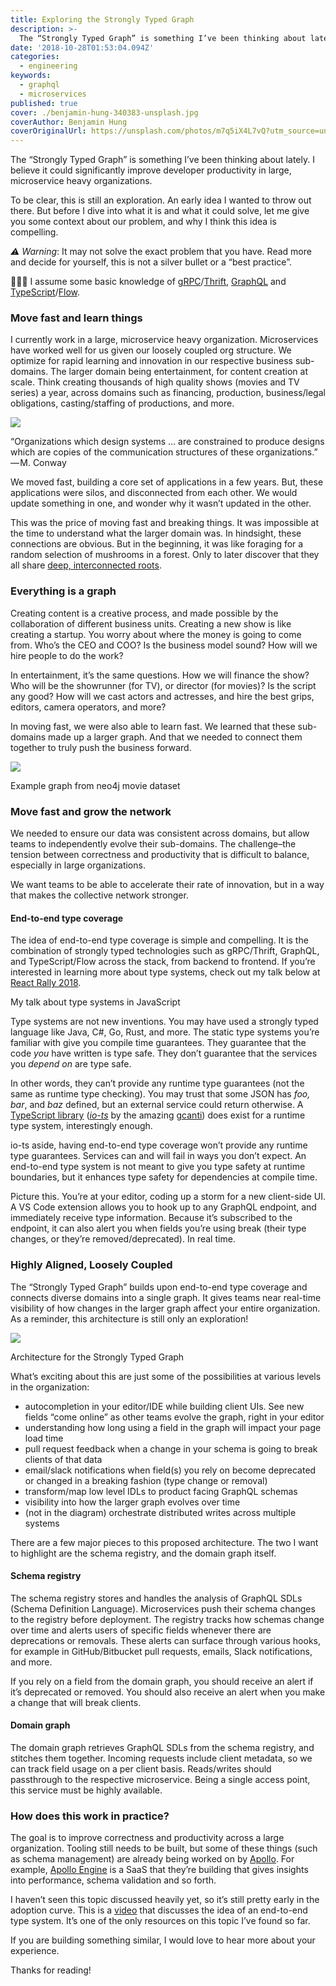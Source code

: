 ```yaml
---
title: Exploring the Strongly Typed Graph
description: >-
  The “Strongly Typed Graph” is something I’ve been thinking about lately. 
date: '2018-10-28T01:53:04.094Z'
categories:
  - engineering
keywords:
  - graphql
  - microservices
published: true
cover: ./benjamin-hung-340383-unsplash.jpg
coverAuthor: Benjamin Hung
coverOriginalUrl: https://unsplash.com/photos/m7q5iX4L7vQ?utm_source=unsplash&utm_medium=referral&utm_content=creditCopyText
---
```


The “Strongly Typed Graph” is something I’ve been thinking about lately. I believe it could significantly improve developer productivity in large, microservice heavy organizations.

To be clear, this is still an exploration. An early idea I wanted to throw out there. But before I dive into what it is and what it could solve, let me give you some context about our problem, and why I think this idea is compelling.

_⚠️ Warning_: It may not solve the exact problem that you have. Read more and decide for yourself, this is not a silver bullet or a “best practice”.

👩🏻‍💻 I assume some basic knowledge of [gRPC](https://grpc.io/)/[Thrift](https://thrift.apache.org/), [GraphQL](https://graphql.org/) and [TypeScript](https://www.typescriptlang.org/)/[Flow](https://flow.org/).

### Move fast and learn things

I currently work in a large, microservice heavy organization. Microservices have worked well for us given our loosely coupled org structure. We optimize for rapid learning and innovation in our respective business sub-domains. The larger domain being entertainment, for content creation at scale. Think creating thousands of high quality shows (movies and TV series) a year, across domains such as financing, production, business/legal obligations, casting/staffing of productions, and more.

![](https://cdn-images-1.medium.com/max/800/1*II3IKcf1BWtrT6cmbdSfJg.png)

“Organizations which design systems … are constrained to produce designs which are copies of the communication structures of these organizations.” — M. Conway

We moved fast, building a core set of applications in a few years. But, these applications were silos, and disconnected from each other. We would update something in one, and wonder why it wasn’t updated in the other.

This was the price of moving fast and breaking things. It was impossible at the time to understand what the larger domain was. In hindsight, these connections are obvious. But in the beginning, it was like foraging for a random selection of mushrooms in a forest. Only to later discover that they all share [deep, interconnected roots](https://www.scientificamerican.com/article/strange-but-true-largest-organism-is-fungus/).

### Everything is a graph

Creating content is a creative process, and made possible by the collaboration of different business units. Creating a new show is like creating a startup. You worry about where the money is going to come from. Who’s the CEO and COO? Is the business model sound? How will we hire people to do the work?

In entertainment, it’s the same questions. How we will finance the show? Who will be the showrunner (for TV), or director (for movies)? Is the script any good? How will we cast actors and actresses, and hire the best grips, editors, camera operators, and more?

In moving fast, we were also able to learn fast. We learned that these sub-domains made up a larger graph. And that we needed to connect them together to truly push the business forward.

![](https://cdn-images-1.medium.com/max/600/1*lsQ-lcLu2J080Ym1dpy-tw.png)

Example graph from neo4j movie dataset

### Move fast and grow the network

We needed to ensure our data was consistent across domains, but allow teams to independently evolve their sub-domains. The challenge–the tension between correctness and productivity that is difficult to balance, especially in large organizations.

We want teams to be able to accelerate their rate of innovation, but in a way that makes the collective network stronger.

#### End-to-end type coverage

The idea of end-to-end type coverage is simple and compelling. It is the combination of strongly typed technologies such as gRPC/Thrift, GraphQL, and TypeScript/Flow across the stack, from backend to frontend. If you’re interested in learning more about type systems, check out my talk below at [React Rally 2018](https://youtu.be/y3uXazpAdwo).

My talk about type systems in JavaScript

Type systems are not new inventions. You may have used a strongly typed language like Java, C#, Go, Rust, and more. The static type systems you’re familiar with give you compile time guarantees. They guarantee that the code _you_ have written is type safe. They don’t guarantee that the services you _depend on_ are type safe.

In other words, they can’t provide any runtime type guarantees (not the same as runtime type checking). You may trust that some JSON has _foo, bar_, and _baz_ defined, but an external service could return otherwise. A [TypeScript library](https://github.com/gcanti/io-ts) ([_io-ts_](https://github.com/gcanti/io-ts) by the amazing [gcanti](https://medium.com/u/bde030ef1bdb)) does exist for a runtime type system, interestingly enough.

io-ts aside, having end-to-end type coverage won’t provide any runtime type guarantees. Services can and will fail in ways you don’t expect. An end-to-end type system is not meant to give you type safety at runtime boundaries, but it enhances type safety for dependencies at compile time.

Picture this. You’re at your editor, coding up a storm for a new client-side UI. A VS Code extension allows you to hook up to any GraphQL endpoint, and immediately receive type information. Because it’s subscribed to the endpoint, it can also alert you when fields you’re using break (their type changes, or they’re removed/deprecated). In real time.

### Highly Aligned, Loosely Coupled

The “Strongly Typed Graph” builds upon end-to-end type coverage and connects diverse domains into a single graph. It gives teams near real-time visibility of how changes in the larger graph affect your entire organization. As a reminder, this architecture is still only an exploration!

![](https://cdn-images-1.medium.com/max/800/1*Y140aFlCjLSsU0iZQvYpLA.png)

Architecture for the Strongly Typed Graph

What’s exciting about this are just some of the possibilities at various levels in the organization:

*   autocompletion in your editor/IDE while building client UIs. See new fields “come online” as other teams evolve the graph, right in your editor
*   understanding how long using a field in the graph will impact your page load time
*   pull request feedback when a change in your schema is going to break clients of that data
*   email/slack notifications when field(s) you rely on become deprecated or changed in a breaking fashion (type change or removal)
*   transform/map low level IDLs to product facing GraphQL schemas
*   visibility into how the larger graph evolves over time
*   (not in the diagram) orchestrate distributed writes across multiple systems

There are a few major pieces to this proposed architecture. The two I want to highlight are the schema registry, and the domain graph itself.

#### Schema registry

The schema registry stores and handles the analysis of GraphQL SDLs (Schema Definition Language). Microservices push their schema changes to the registry before deployment. The registry tracks how schemas change over time and alerts users of specific fields whenever there are deprecations or removals. These alerts can surface through various hooks, for example in GitHub/Bitbucket pull requests, emails, Slack notifications, and more.

If you rely on a field from the domain graph, you should receive an alert if it’s deprecated or removed. You should also receive an alert when you make a change that will break clients.

#### Domain graph

The domain graph retrieves GraphQL SDLs from the schema registry, and stitches them together. Incoming requests include client metadata, so we can track field usage on a per client basis. Reads/writes should passthrough to the respective microservice. Being a single access point, this service must be highly available.

### How does this work in practice?

The goal is to improve correctness and productivity across a large organization. Tooling still needs to be built, but some of these things (such as schema management) are already being worked on by [Apollo](https://apollographql.com). For example, [Apollo Engine](https://www.apollographql.com/engine) is a SaaS that they’re building that gives insights into performance, schema validation and so forth.

I haven’t seen this topic discussed heavily yet, so it’s still pretty early in the adoption curve. This is a [video](https://www.youtube.com/watch?v=S93i9wuZRhA) that discusses the idea of an end-to-end type system. It’s one of the only resources on this topic I’ve found so far.

If you are building something similar, I would love to hear more about your experience.

Thanks for reading!
